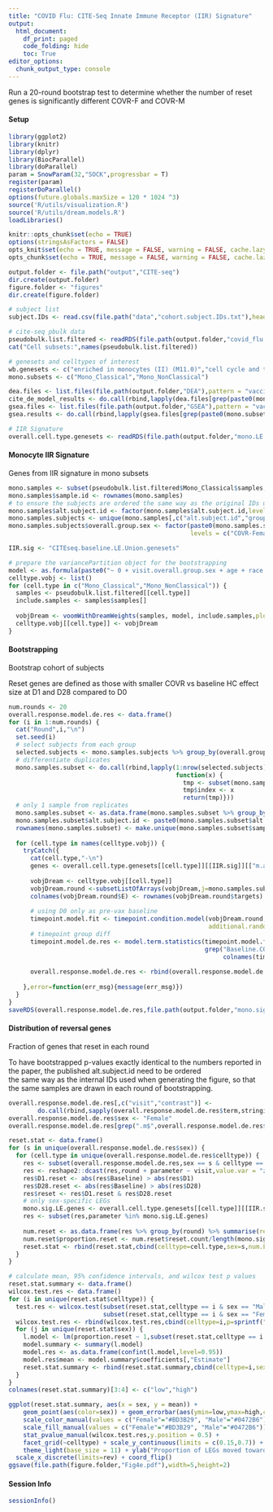 ```yaml
---
title: "COVID Flu: CITE-Seq Innate Immune Receptor (IIR) Signature"
output:
  html_document:
    df_print: paged
    code_folding: hide
    toc: True
editor_options:
  chunk_output_type: console
---
```


Run a 20-round bootstrap test to determine whether the number of reset genes is significantly different COVR-F and COVR-M

#### Setup
```r
library(ggplot2)
library(knitr)
library(dplyr)
library(BiocParallel)
library(doParallel)
param = SnowParam(32,"SOCK",progressbar = T)
register(param)
registerDoParallel()
options(future.globals.maxSize = 120 * 1024 ^3)
source('R/utils/visualization.R')
source('R/utils/dream.models.R')
loadLibraries()

knitr::opts_chunk$set(echo = TRUE)
options(stringsAsFactors = FALSE)
opts_knit$set(echo = TRUE, message = FALSE, warning = FALSE, cache.lazy = FALSE, out.width=900)
opts_chunk$set(echo = TRUE, message = FALSE, warning = FALSE, cache.lazy = FALSE, out.width=900)

output.folder <- file.path("output","CITE-seq")
dir.create(output.folder)
figure.folder <- "figures"
dir.create(figure.folder)

# subject list
subject.IDs <- read.csv(file.path("data","cohort.subject.IDs.txt"),header = F)[,1]

# cite-seq pbulk data
pseudobulk.list.filtered <- readRDS(file.path(output.folder,"covid_flu.CITEseq.pseudobulk.gene.expr.filtered.RDS"))
cat("Cell subsets:",names(pseudobulk.list.filtered))

# genesets and celltypes of interest
wb.genesets <- c("enriched in monocytes (II) (M11.0)","cell cycle and transcription (M4.0)")
mono.subsets <- c("Mono_Classical","Mono_NonClassical")

dea.files <- list.files(file.path(output.folder,"DEA"),pattern = "vaccine.response.gene",full.names = T)
cite_de_model_results <- do.call(rbind,lapply(dea.files[grep(paste0(mono.subsets,collapse = "|"),dea.files)],read.csv))
gsea.files <- list.files(file.path(output.folder,"GSEA"),pattern = "vaccine.response.gsea",full.names = T)
gsea.results <- do.call(rbind,lapply(gsea.files[grep(paste0(mono.subsets,collapse = "|"),gsea.files)],read.csv))

# IIR Signature
overall.cell.type.genesets <- readRDS(file.path(output.folder,"mono.LE.and.reset.genesets.RDS"))
```

#### Monocyte IIR Signature
Genes from IIR signature in mono subsets
```r
mono.samples <- subset(pseudobulk.list.filtered$Mono_Classical$samples,!is.na(visit))
mono.samples$sample.id <- rownames(mono.samples)
# to ensure the subjects are ordered the same way as the original IDs used so the same set of samples would be drawn in each round of the bootstrapping
mono.samples$alt.subject.id <- factor(mono.samples$alt.subject.id,levels=subject.IDs) 
mono.samples.subjects <- unique(mono.samples[,c("alt.subject.id","group","sex")])
mono.samples.subjects$overall.group.sex <- factor(paste0(mono.samples.subjects$group,"-",mono.samples.subjects$sex),
                                                  levels = c("COVR-Female","HC-Female","COVR-Male","HC-Male"))

IIR.sig <- "CITEseq.baseline.LE.Union.genesets"

# prepare the variancePartition object for the bootstrapping
model <- as.formula(paste0("~ 0 + visit.overall.group.sex + age + race + flu.vax.count.10yr + n_barcodes + (1|Batch) + (1|alt.subject.id)"))
celltype.vobj <- list()
for (cell.type in c("Mono_Classical","Mono_NonClassical")) {
  samples <- pseudobulk.list.filtered[[cell.type]]
  include.samples <- samples$samples[]
  
  vobjDream <- voomWithDreamWeights(samples, model, include.samples,plot=T)
  celltype.vobj[[cell.type]] <- vobjDream
}
```

#### Bootstrapping
Bootstrap cohort of subjects

Reset genes are defined as those with smaller COVR vs baseline HC effect size at D1 and D28 compared to D0
```r
num.rounds <- 20
overall.response.model.de.res <- data.frame()
for (i in 1:num.rounds) {
  cat("Round",i,"\n")
  set.seed(i)
  # select subjects from each group
  selected.subjects <- mono.samples.subjects %>% group_by(overall.group.sex) %>% slice_sample(prop=1,replace=T)
  # differentiate duplicates
  mono.samples.subset <- do.call(rbind,lapply(1:nrow(selected.subjects),
                                              function(x) {
                                                tmp <- subset(mono.samples,alt.subject.id == selected.subjects$alt.subject.id[x])
                                                tmp$index <- x
                                                return(tmp)}))
  # only 1 sample from replicates
  mono.samples.subset <- as.data.frame(mono.samples.subset %>% group_by(alt.subject.id,index,visit) %>% slice_sample(n=1))
  mono.samples.subset$alt.subject.id <- paste0(mono.samples.subset$alt.subject.id,".",mono.samples.subset$index)
  rownames(mono.samples.subset) <- make.unique(mono.samples.subset$sample.id)
  
  for (cell.type in names(celltype.vobj)) {
    tryCatch({
      cat(cell.type,"-\n")
      genes <- overall.cell.type.genesets[[cell.type]][[IIR.sig]][["m.and.f.union"]]  # union LEGs
      
      vobjDream <- celltype.vobj[[cell.type]]
      vobjDream.round <-subsetListOfArrays(vobjDream,j=mono.samples.subset$sample.id,i=genes,I=NA,IX=c(),IJ=c("E","weights"),JX=c("targets"))
      colnames(vobjDream.round$E) <- rownames(vobjDream.round$targets) 
      
      # using D0 only as pre-vax baseline
      timepoint.model.fit <- timepoint.condition.model(vobjDream.round,mono.samples.subset,c("Day 0"),
                                                       additional.random.effects = "Batch",additional.fixed.effects = "n_barcodes")
      # timepoint group diff
      timepoint.model.de.res <- model.term.statistics(timepoint.model.fit,
                                                      grep("Baseline.COVR.[mf]$|v.baseline.HC.[mf]$",
                                                           colnames(timepoint.model.fit$coefficients),value = T))
      
      overall.response.model.de.res <- rbind(overall.response.model.de.res,cbind(round=i,celltype=cell.type,timepoint.model.de.res))
      
    },error=function(err_msg){message(err_msg)})
  }
}
saveRDS(overall.response.model.de.res,file.path(output.folder,"mono.sig.bootstrapping.DE.res.RDS"))
```

#### Distribution of reversal genes
Fraction of genes that reset in each round

To have bootstrapped p-values exactly identical to the numbers reported in the paper, the published alt.subject.id need to be ordered  
the same way as the internal IDs used when generating the figure, so that the same samples are drawn in each round of bootstrapping.
```r
overall.response.model.de.res[,c("visit","contrast")] <-  
        do.call(rbind,sapply(overall.response.model.de.res$term,stringi::stri_split_fixed,pattern=".",n=2))
overall.response.model.de.res$sex <- "Female"
overall.response.model.de.res[grep(".m$",overall.response.model.de.res$contrast),"sex"] <- "Male"

reset.stat <- data.frame()
for (s in unique(overall.response.model.de.res$sex)) {
  for (cell.type in unique(overall.response.model.de.res$celltype)) {
    res <- subset(overall.response.model.de.res,sex == s & celltype == cell.type)
    res <- reshape2::dcast(res,round + parameter ~ visit,value.var = "z.std")
    res$D1.reset <- abs(res$Baseline) > abs(res$D1)
    res$D28.reset <- abs(res$Baseline) > abs(res$D28)
    res$reset <- res$D1.reset & res$D28.reset
    # only sex-specific LEGs
    mono.sig.LE.genes <- overall.cell.type.genesets[[cell.type]][[IIR.sig]][[s]]
    res <- subset(res,parameter %in% mono.sig.LE.genes)
    
    num.reset <- as.data.frame(res %>% group_by(round) %>% summarise(reset.count=sum(reset)))
    num.reset$proportion.reset <- num.reset$reset.count/length(mono.sig.LE.genes)
    reset.stat <- rbind(reset.stat,cbind(celltype=cell.type,sex=s,num.LEG=length(mono.sig.LE.genes),num.reset))
  }
}

# calculate mean, 95% confidence intervals, and wilcox test p values
reset.stat.summary <- data.frame()
wilcox.test.res <- data.frame()
for (i in unique(reset.stat$celltype)) {
  test.res <- wilcox.test(subset(reset.stat,celltype == i & sex == "Male")$proportion.reset,
                          subset(reset.stat,celltype == i & sex == "Female")$proportion.reset)
  wilcox.test.res <- rbind(wilcox.test.res,cbind(celltype=i,p=sprintf("%.1e",test.res$p.value),"group1"="Male","group2"="Female"))
  for (j in unique(reset.stat$sex)) {
    l.model <- lm(proportion.reset ~ 1,subset(reset.stat,celltype == i & sex == j))
    model.summary <- summary(l.model)
    model.res <- as.data.frame(confint(l.model,level=0.95))
    model.res$mean <- model.summary$coefficients[,"Estimate"]
    reset.stat.summary <- rbind(reset.stat.summary,cbind(celltype=i,sex=j,model.res))
  }
}
colnames(reset.stat.summary)[3:4] <- c("low","high")

ggplot(reset.stat.summary, aes(x = sex, y = mean)) +
    geom_point(aes(color=sex)) + geom_errorbar(aes(ymin=low,ymax=high,color=sex),width=.3) +
    scale_color_manual(values = c("Female"="#BD3B29", "Male"="#0472B6"))+
    scale_fill_manual(values = c("Female"="#BD3B29", "Male"="#0472B6"))+
    stat_pvalue_manual(wilcox.test.res,y.position = 0.5) +
    facet_grid(~celltype) + scale_y_continuous(limits = c(0.15,0.7)) +
    theme_light(base_size = 11) + ylab("Proportion of LEGs moved towards baseline HC") + xlab("") +
  scale_x_discrete(limits=rev) + coord_flip() 
ggsave(file.path(figure.folder,"Fig4e.pdf"),width=5,height=2)
```

#### Session Info
```r
sessionInfo()
```

